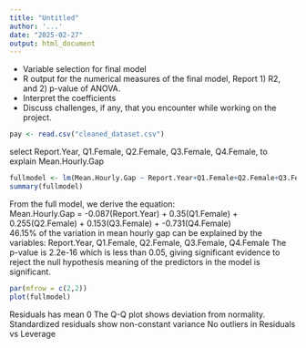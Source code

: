 ```yaml
---
title: "Untitled"
author: '...'
date: "2025-02-27"
output: html_document
---
```


- Variable selection for final model
- R output for the numerical measures of the final model, Report 1) R2, and 2) p-value of ANOVA.
- Interpret the coefficients
- Discuss challenges, if any, that you encounter while working on the project.


```r
pay <- read.csv("cleaned_dataset.csv")
```

select Report.Year, Q1.Female, Q2.Female, Q3.Female, Q4.Female, to explain Mean.Hourly.Gap
```r
fullmodel <- lm(Mean.Hourly.Gap ~ Report.Year+Q1.Female+Q2.Female+Q3.Female+Q4.Female, data = pay)
summary(fullmodel)
```
From the full model, we derive the equation: \
Mean.Hourly.Gap = -0.087(Report.Year) + 0.35(Q1.Female) + 0.255(Q2.Female) + 0.153(Q3.Female) + -0.731(Q4.Female) \
46.15% of the variation in mean hourly gap can be explained by the variables: Report.Year, Q1.Female, Q2.Female, Q3.Female, Q4.Female
The p-value is 2.2e-16 which is less than 0.05, giving significant evidence to reject the null hypothesis meaning of the predictors in the model is significant.
```r
par(mfrow = c(2,2))
plot(fullmodel)
```
Residuals has mean 0
The Q-Q plot shows deviation from normality.
Standardized residuals show non-constant variance
No outliers in Residuals vs Leverage